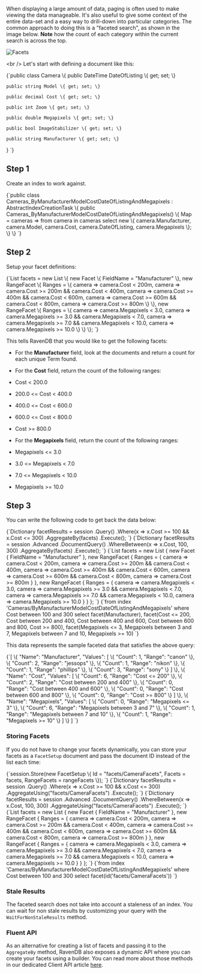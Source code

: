 
When displaying a large amount of data, paging is often used to make viewing the data manageable. It's also useful to give some context of the entire data-set and a easy way to drill-down into particular categories. The common approach to doing this is a "faceted search", as shown in the image below. __Note__ how the count of each category within the current search is across the top.

![Facets](./assets/CNET_faceted_search_2.jpg)

&lt;br /&gt;
Let's start with defining a document like this:

<TabItem value="camera" label="camera">
<CodeBlock language="csharp">
{`public class Camera
\{
	public DateTime DateOfListing \{ get; set; \}

	public string Model \{ get; set; \}

	public decimal Cost \{ get; set; \}

	public int Zoom \{ get; set; \}

	public double Megapixels \{ get; set; \}

	public bool ImageStabilizer \{ get; set; \}

	public string Manufacturer \{ get; set; \}
\}
`}
</CodeBlock>
</TabItem>

## Step 1

Create an index to work against. 

<TabItem value="step_2" label="step_2">
<CodeBlock language="csharp">
{`public class Cameras_ByManufacturerModelCostDateOfListingAndMegapixels : AbstractIndexCreationTask<Camera>
\{
    public Cameras_ByManufacturerModelCostDateOfListingAndMegapixels()
    \{
        Map = cameras => from camera in cameras
                         select new
                         \{
                             camera.Manufacturer,
                             camera.Model,
                             camera.Cost,
                             camera.DateOfListing,
                             camera.Megapixels
                         \};
    \}
\}
`}
</CodeBlock>
</TabItem>

## Step 2

Setup your facet definitions:

<TabItem value="step_1" label="step_1">
<CodeBlock language="csharp">
{`List<FacetBase> facets = new List<FacetBase>
\{
    new Facet
    \{
        FieldName = "Manufacturer"
    \},
    new RangeFacet<Camera>
    \{
        Ranges =
        \{
            camera => camera.Cost < 200m,
            camera => camera.Cost >= 200m && camera.Cost < 400m,
            camera => camera.Cost >= 400m && camera.Cost < 600m,
            camera => camera.Cost >= 600m && camera.Cost < 800m,
            camera => camera.Cost >= 800m
        \}
    \},
    new RangeFacet<Camera>
    \{
        Ranges =
        \{
            camera => camera.Megapixels < 3.0,
            camera => camera.Megapixels >= 3.0 && camera.Megapixels < 7.0,
            camera => camera.Megapixels >= 7.0 && camera.Megapixels < 10.0,
            camera => camera.Megapixels >= 10.0
        \}
    \}
\};
`}
</CodeBlock>
</TabItem>

This tells RavenDB that you would like to get the following facets:

* For the **Manufacturer** field, look at the documents and return a count for each unique Term found.

* For the **Cost** field, return the count of the following ranges:

 * Cost &lt; 200.0
 * 200.0 &lt;= Cost &lt; 400.0
 * 400.0 &lt;= Cost &lt; 600.0
 * 600.0 &lt;= Cost &lt; 800.0
 * Cost &gt;= 800.0
* For the **Megapixels** field, return the count of the following ranges:
 * Megapixels &lt;= 3.0
 * 3.0 &lt;= Megapixels &lt; 7.0
 * 7.0 &lt;= Megapixels &lt; 10.0
 * Megapixels &gt;= 10.0

## Step 3

You can write the following code to get back the data below:

<Tabs groupId='languageSyntax'>
<TabItem value="Query" label="Query">
<CodeBlock language="csharp">
{`Dictionary<string, FacetResult> facetResults = session
    .Query<Camera, Cameras_ByManufacturerModelCostDateOfListingAndMegapixels>()
    .Where(x => x.Cost >= 100 && x.Cost <= 300)
    .AggregateBy(facets)
    .Execute();
`}
</CodeBlock>
</TabItem>
<TabItem value="DocumentQuery" label="DocumentQuery">
<CodeBlock language="csharp">
{`Dictionary<string, FacetResult> facetResults = session
    .Advanced
    .DocumentQuery<Camera, Cameras_ByManufacturerModelCostDateOfListingAndMegapixels>()
    .WhereBetween(x => x.Cost, 100, 300)
    .AggregateBy(facets)
    .Execute();
`}
</CodeBlock>
</TabItem>
<TabItem value="Facets" label="Facets">
<CodeBlock language="csharp">
{`List<FacetBase> facets = new List<FacetBase>
{
    new Facet
    {
        FieldName = "Manufacturer"
    },
    new RangeFacet<Camera>
    {
        Ranges =
        {
            camera => camera.Cost < 200m,
            camera => camera.Cost >= 200m && camera.Cost < 400m,
            camera => camera.Cost >= 400m && camera.Cost < 600m,
            camera => camera.Cost >= 600m && camera.Cost < 800m,
            camera => camera.Cost >= 800m
        }
    },
    new RangeFacet<Camera>
    {
        Ranges =
        {
            camera => camera.Megapixels < 3.0,
            camera => camera.Megapixels >= 3.0 && camera.Megapixels < 7.0,
            camera => camera.Megapixels >= 7.0 && camera.Megapixels < 10.0,
            camera => camera.Megapixels >= 10.0
        }
    }
};
`}
</CodeBlock>
</TabItem>
<TabItem value="RQL" label="RQL">
<CodeBlock language="sql">
{`from index 'Cameras/ByManufacturerModelCostDateOfListingAndMegapixels' 
where Cost between 100 and 300
select facet(Manufacturer), facet(Cost <= 200, Cost between 200 and 400, Cost between 400 and 600, Cost between 600 and 800, Cost >= 800), facet(Megapixels <= 3, Megapixels between 3 and 7, Megapixels between 7 and 10, Megapixels >= 10)
`}
</CodeBlock>
</TabItem>
</Tabs>

This data represents the sample faceted data that satisfies the above query:

<TabItem value="json" label="json">
<CodeBlock language="json">
{`[
    \{
        "Name": "Manufacturer",
        "Values": [
            \{
                "Count": 1,
                "Range": "canon"
            \},
            \{
                "Count": 2,
                "Range": "jessops"
            \},
            \{
                "Count": 1,
                "Range": "nikon"
            \},
            \{
                "Count": 1,
                "Range": "phillips"
            \},
            \{
                "Count": 3,
                "Range": "sony"
            \}
        ]
    \},
    \{
        "Name": "Cost",
        "Values": [
            \{
                "Count": 6,
                "Range": "Cost <= 200"
            \},
            \{
                "Count": 2,
                "Range": "Cost between 200 and 400"
            \},
            \{
                "Count": 0,
                "Range": "Cost between 400 and 600"
            \},
            \{
                "Count": 0,
                "Range": "Cost between 600 and 800"
            \},
            \{
                "Count": 0,
                "Range": "Cost >= 800"
            \}
        ]
    \},
    \{
        "Name": "Megapixels",
        "Values": [
            \{
                "Count": 0,
                "Range": "Megapixels <= 3"
            \},
            \{
                "Count": 6,
                "Range": "Megapixels between 3 and 7"
            \},
            \{
                "Count": 1,
                "Range": "Megapixels between 7 and 10"
            \},
            \{
                "Count": 1,
                "Range": "Megapixels >= 10"
            \}
        ]
    \}
]
`}
</CodeBlock>
</TabItem>

### Storing Facets

If you do not have to change your facets dynamically, you can store your facets as a `FacetSetup` document and pass the document ID instead of the list each time:

<TabItem value="step_4_0" label="step_4_0">
<CodeBlock language="csharp">
{`session.Store(new FacetSetup \{ Id = "facets/CameraFacets", Facets = facets, RangeFacets = rangeFacets \});
`}
</CodeBlock>
</TabItem>

<Tabs groupId='languageSyntax'>
<TabItem value="Query" label="Query">
<CodeBlock language="csharp">
{`Dictionary<string, FacetResult> facetResults = session
    .Query<Camera, Cameras_ByManufacturerModelCostDateOfListingAndMegapixels>()
    .Where(x => x.Cost >= 100 && x.Cost <= 300)
    .AggregateUsing("facets/CameraFacets")
    .Execute();
`}
</CodeBlock>
</TabItem>
<TabItem value="DocumentQuery" label="DocumentQuery">
<CodeBlock language="csharp">
{`Dictionary<string, FacetResult> facetResults = session
    .Advanced
    .DocumentQuery<Camera, Cameras_ByManufacturerModelCostDateOfListingAndMegapixels>()
    .WhereBetween(x => x.Cost, 100, 300)
    .AggregateUsing("facets/CameraFacets")
    .Execute();
`}
</CodeBlock>
</TabItem>
<TabItem value="Facets" label="Facets">
<CodeBlock language="csharp">
{`List<FacetBase> facets = new List<FacetBase>
{
    new Facet
    {
        FieldName = "Manufacturer"
    },
    new RangeFacet<Camera>
    {
        Ranges =
        {
            camera => camera.Cost < 200m,
            camera => camera.Cost >= 200m && camera.Cost < 400m,
            camera => camera.Cost >= 400m && camera.Cost < 600m,
            camera => camera.Cost >= 600m && camera.Cost < 800m,
            camera => camera.Cost >= 800m
        }
    },
    new RangeFacet<Camera>
    {
        Ranges =
        {
            camera => camera.Megapixels < 3.0,
            camera => camera.Megapixels >= 3.0 && camera.Megapixels < 7.0,
            camera => camera.Megapixels >= 7.0 && camera.Megapixels < 10.0,
            camera => camera.Megapixels >= 10.0
        }
    }
};
`}
</CodeBlock>
</TabItem>
<TabItem value="RQL" label="RQL">
<CodeBlock language="sql">
{`from index 'Cameras/ByManufacturerModelCostDateOfListingAndMegapixels' 
where Cost between 100 and 300
select facet(id('facets/CameraFacets'))
`}
</CodeBlock>
</TabItem>
</Tabs>

### Stale Results

The faceted search does not take into account a staleness of an index. You can wait for non stale results by customizing your query with the `WaitForNonStaleResults` method.

### Fluent API

As an alternative for creating a list of facets and passing it to the `AggregateBy` method, RavenDB also exposes a dynamic API where you can create your facets using a builder. You can read more about those methods in our dedicated Client API article [here](../../client-api/session/querying/how-to-perform-a-faceted-search.mdx).


